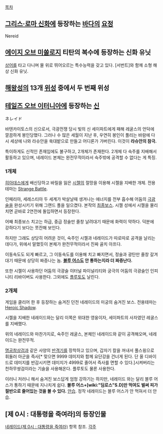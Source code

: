 [[목차]]
== [[그리스·로마 신화]]에 등장하는 [[바다]]의 [[요정]] ==
Nereid
== [[에이지 오브 미쏠로지]] 티탄의 복수에 등장하는 신화 유닛 ==
[[상어]]를 타고 다니며 물 위로 뛰어오르는 특수능력을 갖고 있다. [서번트]와 함께 소형 해상 신화 유닛.
== [[해왕성]]의 13개 [[위성]] 중에서 두 번째 위성 ==

== [[테일즈 오브 이터니아]]에 등장하는 [[신]] ==
ネレイド

바텐카이토스의 신으로서, 극광전쟁 당시 빛의 신 세이파트에게 패해 레굴스의 언덕에 깔끔하게 봉인당했다. 그러나 수 많은 세월이 지난 후, 우연히 봉인이 풀리는 바람에 다시 세상에 나와 라슈안을 쑥대밭으로 만들고 어디론가 가버린다. 이것이 '''라슈안의 참극.'''

특이하게도 신적인 존재임에도 불구하고, 2개체가 존재한다. 2개체 다 숙주를 지배해서 활동하고 있으며, 네레이드 본체는 완전무적이라서 숙주밖에 공격할 수 없다는 게 특징.
=== 1개체 ===
[[히아데스]]에게 배신당하고 바릴을 잃은 [[시젤]]의 절망을 이용해 시젤을 지배한 개체. 전용 테마는 [http://www.youtube.com/watch?v=Hlria--4guI Strange Battle].

인페리아, 세레스티아 두 세계가 박살날때 생겨나는 에너지를 전부 흡수해 어둠의 [[극광술]]을 완성시키기 위해 그랜드 폴을 일으켰다. 본작의 [[최종보스]]. 시젤 성에서 시젤을 물리치면 곧바로 2연전에 돌입하면서 등장한다.

{{{#!html
<iframe width="560" height="315" src="//www.youtube.com/embed/jPfOsVatXwY?rel=0" frameborder="0" allowfullscreen></iframe>
}}}
어째 최종보스 치고는 하급, 중급 정술만 줄창 날려대기 때문에 화력이 약하다. 덕분에 강하다기 보다는 쪼잔해 보인다.

하지만 그래도 상당히 어려운 것이, 숙주인 시젤과 네레이드가 따로따로 공격을 날리는 데다가, 위에서 말했듯이 본체가 완전무적이라서 진짜 골치 아프다.

이동속도도 되게 빠르고, 그 이동속도를 이용해 치고 빠지면서, 정술과 광탄만 줄창 갈겨대기 때문에 상당히 짜증나는 놈. '''[[블루 어스]]도 안 통하는지라 더 짜증난다.'''

또한 시젤이 사용하던 어둠의 극광술 이터널 파이널리티와 궁극의 어둠의 극광술인 인피니티 리바이버도 사용한다. 그외에도 [[플루토]]도 날린다.
=== 2개체 ===
{{{#!html
<iframe width="420" height="315" src="//www.youtube.com/embed/hvfICJm2jNU?rel=0" frameborder="0" allowfullscreen></iframe>
}}}
게임을 클리어 한 후 등장하는 숨겨진 던전 네레이드의 미궁의 숨겨진 보스. 전용테마는 [http://www.youtube.com/watch?v=aJTqdsG6c3k Heroic Shadow].

시젤을 지배한 네레이드와는 달리 이쪽은 위대한 영웅이자, 세이파트의 사자였던 레굴스를 지배했다.

위의 네레이드와 마찬가지로, 숙주인 레굴스, 본체인 네레이드와 같이 공격해오며, 네레이드는 완전무적.

[[명공참상검]]과 같은 사양의 [[반격기]]를 장착하고 있으며, 갑자기 칼을 꺼내서 풀스윙으로 휘둘러 아군을 즉사[* 맞으면 9999 데미지와 함께 요단강을 건너게 된다. 단 올 디바이드로 데미지를 반감시키면 데미지가 4999로 줄어서 즉사를 면할 수 있다.]시켜버리는 천하무쌍검이라는 기술을 사용해온다. 플루토도 물론 사용한다.

이러니 저러니 해서 숨겨진 보스답게 엄청 강하기는 하지만, 네레이드 와는 달리 블루 어스가 통하기 때문에 지나치게 쉽다. '''블루 어스+[wiki:"딤로스"S.D]만 먹여도 벌써 피가 절반으로 줄어있는 것을 볼 수 있다.''' [[안습]]. 정작 네레이드는 블루 어스가 안 먹혀서 더 안습.
== [제 0시 : 대통령을 죽여라]의 등장인물 ==
[[네레이드(제 0시 : 대통령을 죽여라)]] 항목 참조.
[[각주]]
